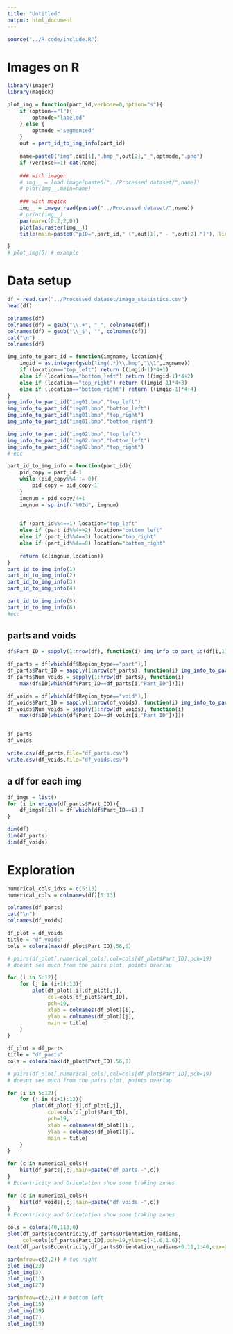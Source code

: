 ```yaml
---
title: "Untitled"
output: html_document
---
```


```r
source("../R code/include.R")
```

# Images on R
```r
library(imager)
library(magick)

plot_img = function(part_id,verbose=0,option="s"){
	if (option=="l"){
		optmode="labeled"
	} else {
		optmode ="segmented"
	}
	out = part_id_to_img_info(part_id)
	
	name=paste0("img",out[1],".bmp_",out[2],"_",optmode,".png")
	if (verbose==1) cat(name)
	
	### with imager
	# img__ = load.image(paste0("../Processed dataset/",name))
	# plot(img__,main=name)
	
	### with magick
	img__ = image_read(paste0("../Processed dataset/",name))
	# print(img__)
	par(mar=c(0,2,2,0))
	plot(as.raster(img__))
	title(main=paste0("pID=",part_id," (",out[1]," - ",out[2],")"), line = 0.3)

}
# plot_img(5) # example
```


# Data setup
```r
df = read.csv("../Processed dataset/image_statistics.csv")
head(df)

colnames(df)
colnames(df) = gsub("\\.+", "_", colnames(df))
colnames(df) = gsub("\\_$", "", colnames(df))
cat("\n")
colnames(df)
```

```r
img_info_to_part_id = function(imgname, location){
	imgid = as.integer(gsub("img(.*)\\.bmp","\\1",imgname))
	if (location=="top_left") return ((imgid-1)*4+1)
	else if (location=="bottom_left") return ((imgid-1)*4+2)
	else if (location=="top_right") return ((imgid-1)*4+3)
	else if (location=="bottom_right") return ((imgid-1)*4+4)
}
img_info_to_part_id("img01.bmp","top_left")
img_info_to_part_id("img01.bmp","bottom_left")
img_info_to_part_id("img01.bmp","top_right")
img_info_to_part_id("img01.bmp","bottom_right")

img_info_to_part_id("img02.bmp","top_left")
img_info_to_part_id("img02.bmp","bottom_left")
img_info_to_part_id("img02.bmp","top_right")
# ecc
```
```r
part_id_to_img_info = function(part_id){
	pid_copy = part_id-1
	while (pid_copy%%4 != 0){
		pid_copy = pid_copy-1
	}
	imgnum = pid_copy/4+1
	imgnum = sprintf("%02d", imgnum)

	
	if (part_id%%4==1) location="top_left"
	else if (part_id%%4==2) location="bottom_left"
	else if (part_id%%4==3) location="top_right"
	else if (part_id%%4==0) location="bottom_right"
	
	return (c(imgnum,location))
}
part_id_to_img_info(1)
part_id_to_img_info(2)
part_id_to_img_info(3)
part_id_to_img_info(4)

part_id_to_img_info(5)
part_id_to_img_info(6)
#ecc
```

## parts and voids
```r
df$Part_ID = sapply(1:nrow(df), function(i) img_info_to_part_id(df[i,1], df[i, 2]))

df_parts = df[which(df$Region_type=="part"),]
df_parts$Part_ID = sapply(1:nrow(df_parts), function(i) img_info_to_part_id(df_parts[i,1], df_parts[i, 2]))
df_parts$Num_voids = sapply(1:nrow(df_parts), function(i)
	max(df$ID[which(df$Part_ID==df_parts[i,"Part_ID"])]))

df_voids = df[which(df$Region_type=="void"),]
df_voids$Part_ID = sapply(1:nrow(df_voids), function(i) img_info_to_part_id(df_voids[i,1], df_voids[i, 2]))
df_voids$Num_voids = sapply(1:nrow(df_voids), function(i)
	max(df$ID[which(df$Part_ID==df_voids[i,"Part_ID"])]))


df_parts
df_voids
```

```r
write.csv(df_parts,file="df_parts.csv")
write.csv(df_voids,file="df_voids.csv")
```


## a df for each img
```r
df_imgs = list()
for (i in unique(df_parts$Part_ID)){
	df_imgs[[i]] = df[which(df$Part_ID==i),]
}
```


```r
dim(df)
dim(df_parts)
dim(df_voids)
```

# Exploration
```r
numerical_cols_idxs = c(5:13)
numerical_cols = colnames(df)[5:13]

colnames(df_parts)
cat("\n")
colnames(df_voids)
```

```r
df_plot = df_voids
title = "df_voids"
cols = colora(max(df_plot$Part_ID),56,0)

# pairs(df_plot[,numerical_cols],col=cols[df_plot$Part_ID],pch=19)
# doesnt see much from the pairs plot, points overlap

for (i in 5:12){
	for (j in (i+1):13){
		plot(df_plot[,i],df_plot[,j],
			 col=cols[df_plot$Part_ID],
			 pch=19,
			 xlab = colnames(df_plot)[i],
			 ylab = colnames(df_plot)[j],
			 main = title)
	}
}
```

```r
df_plot = df_parts
title = "df_parts"
cols = colora(max(df_plot$Part_ID),56,0)

# pairs(df_plot[,numerical_cols],col=cols[df_plot$Part_ID],pch=19)
# doesnt see much from the pairs plot, points overlap

for (i in 5:12){
	for (j in (i+1):13){
		plot(df_plot[,i],df_plot[,j],
			 col=cols[df_plot$Part_ID],
			 pch=19,
			 xlab = colnames(df_plot)[i],
			 ylab = colnames(df_plot)[j],
			 main = title)
	}
}
```


```r
for (c in numerical_cols){
	hist(df_parts[,c],main=paste("df_parts -",c))
}
# Eccentricity and Orientation show some braking zones
```
```r
for (c in numerical_cols){
	hist(df_voids[,c],main=paste("df_voids -",c))
}
# Eccentricity and Orientation show some braking zones
```


```r
cols = colora(40,113,0)
plot(df_parts$Eccentricity,df_parts$Orientation_radians,
	 col=cols[df_parts$Part_ID],pch=19,ylim=c(-1.6,1.6))
text(df_parts$Eccentricity,df_parts$Orientation_radians+0.11,1:40,cex=0.6)
```

```r
par(mfrow=c(2,2)) # top right
plot_img(23)
plot_img(3)
plot_img(11)
plot_img(27)
```


```r
par(mfrow=c(2,2)) # bottom left
plot_img(15)
plot_img(39)
plot_img(7)
plot_img(19)
```




